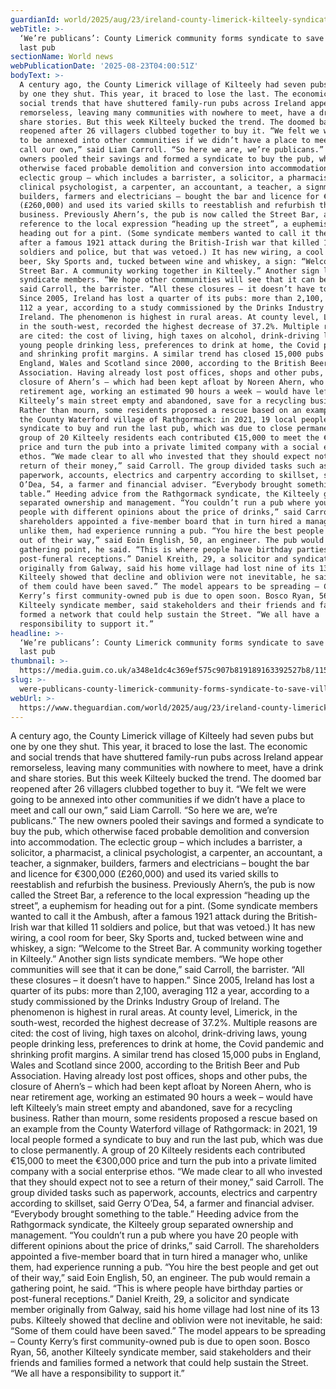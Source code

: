 ```yaml
---
guardianId: world/2025/aug/23/ireland-county-limerick-kilteely-syndicate-villages-last-pub
webTitle: >-
  ‘We’re publicans’: County Limerick community forms syndicate to save village’s
  last pub
sectionName: World news
webPublicationDate: '2025-08-23T04:00:51Z'
bodyText: >-
  A century ago, the County Limerick village of Kilteely had seven pubs but one
  by one they shut. This year, it braced to lose the last. The economic and
  social trends that have shuttered family-run pubs across Ireland appear
  remorseless, leaving many communities with nowhere to meet, have a drink and
  share stories. But this week Kilteely bucked the trend. The doomed bar
  reopened after 26 villagers clubbed together to buy it. “We felt we were going
  to be annexed into other communities if we didn’t have a place to meet and
  call our own,” said Liam Carroll. “So here we are, we’re publicans.” The new
  owners pooled their savings and formed a syndicate to buy the pub, which
  otherwise faced probable demolition and conversion into accommodation. The
  eclectic group – which includes a barrister, a solicitor, a pharmacist, a
  clinical psychologist, a carpenter, an accountant, a teacher, a signmaker,
  builders, farmers and electricians – bought the bar and licence for €300,000
  (£260,000) and used its varied skills to reestablish and refurbish the
  business. Previously Ahern’s, the pub is now called the Street Bar, a
  reference to the local expression “heading up the street”, a euphemism for
  heading out for a pint. (Some syndicate members wanted to call it the Ambush,
  after a famous 1921 attack during the British-Irish war that killed 11
  soldiers and police, but that was vetoed.) It has new wiring, a cool room for
  beer, Sky Sports and, tucked between wine and whiskey, a sign: “Welcome to the
  Street Bar. A community working together in Kilteely.” Another sign lists
  syndicate members. “We hope other communities will see that it can be done,”
  said Carroll, the barrister. “All these closures – it doesn’t have to happen.”
  Since 2005, Ireland has lost a quarter of its pubs: more than 2,100, averaging
  112 a year, according to a study commissioned by the Drinks Industry Group of
  Ireland. The phenomenon is highest in rural areas. At county level, Limerick,
  in the south-west, recorded the highest decrease of 37.2%. Multiple reasons
  are cited: the cost of living, high taxes on alcohol, drink-driving laws,
  young people drinking less, preferences to drink at home, the Covid pandemic
  and shrinking profit margins. A similar trend has closed 15,000 pubs in
  England, Wales and Scotland since 2000, according to the British Beer and Pub
  Association. Having already lost post offices, shops and other pubs, the
  closure of Ahern’s – which had been kept afloat by Noreen Ahern, who is near
  retirement age, working an estimated 90 hours a week – would have left
  Kilteely’s main street empty and abandoned, save for a recycling business.
  Rather than mourn, some residents proposed a rescue based on an example from
  the County Waterford village of Rathgormack: in 2021, 19 local people formed a
  syndicate to buy and run the last pub, which was due to close permanently. A
  group of 20 Kilteely residents each contributed €15,000 to meet the €300,000
  price and turn the pub into a private limited company with a social enterprise
  ethos. “We made clear to all who invested that they should expect not to see a
  return of their money,” said Carroll. The group divided tasks such as
  paperwork, accounts, electrics and carpentry according to skillset, said Gerry
  O’Dea, 54, a farmer and financial adviser. “Everybody brought something to the
  table.” Heeding advice from the Rathgormack syndicate, the Kilteely group
  separated ownership and management. “You couldn’t run a pub where you have 20
  people with different opinions about the price of drinks,” said Carroll. The
  shareholders appointed a five-member board that in turn hired a manager who,
  unlike them, had experience running a pub. “You hire the best people and get
  out of their way,” said Eoin English, 50, an engineer. The pub would remain a
  gathering point, he said. “This is where people have birthday parties or
  post-funeral receptions.” Daniel Kreith, 29, a solicitor and syndicate member
  originally from Galway, said his home village had lost nine of its 13 pubs.
  Kilteely showed that decline and oblivion were not inevitable, he said: “Some
  of them could have been saved.” The model appears to be spreading – County
  Kerry’s first community-owned pub is due to open soon. Bosco Ryan, 56, another
  Kilteely syndicate member, said stakeholders and their friends and families
  formed a network that could help sustain the Street. “We all have a
  responsibility to support it.”
headline: >-
  ‘We’re publicans’: County Limerick community forms syndicate to save village’s
  last pub
thumbnail: >-
  https://media.guim.co.uk/a348e1dc4c369ef575c907b819189163392527b8/1157_0_6827_5464/500.jpg
slug: >-
  were-publicans-county-limerick-community-forms-syndicate-to-save-villages-last-pub
webUrl: >-
  https://www.theguardian.com/world/2025/aug/23/ireland-county-limerick-kilteely-syndicate-villages-last-pub
---
```

A century ago, the County Limerick village of Kilteely had seven pubs but one by one they shut. This year, it braced to lose the last. The economic and social trends that have shuttered family-run pubs across Ireland appear remorseless, leaving many communities with nowhere to meet, have a drink and share stories. But this week Kilteely bucked the trend. The doomed bar reopened after 26 villagers clubbed together to buy it. “We felt we were going to be annexed into other communities if we didn’t have a place to meet and call our own,” said Liam Carroll. “So here we are, we’re publicans.” The new owners pooled their savings and formed a syndicate to buy the pub, which otherwise faced probable demolition and conversion into accommodation. The eclectic group – which includes a barrister, a solicitor, a pharmacist, a clinical psychologist, a carpenter, an accountant, a teacher, a signmaker, builders, farmers and electricians – bought the bar and licence for €300,000 (£260,000) and used its varied skills to reestablish and refurbish the business. Previously Ahern’s, the pub is now called the Street Bar, a reference to the local expression “heading up the street”, a euphemism for heading out for a pint. (Some syndicate members wanted to call it the Ambush, after a famous 1921 attack during the British-Irish war that killed 11 soldiers and police, but that was vetoed.) It has new wiring, a cool room for beer, Sky Sports and, tucked between wine and whiskey, a sign: “Welcome to the Street Bar. A community working together in Kilteely.” Another sign lists syndicate members. “We hope other communities will see that it can be done,” said Carroll, the barrister. “All these closures – it doesn’t have to happen.” Since 2005, Ireland has lost a quarter of its pubs: more than 2,100, averaging 112 a year, according to a study commissioned by the Drinks Industry Group of Ireland. The phenomenon is highest in rural areas. At county level, Limerick, in the south-west, recorded the highest decrease of 37.2%. Multiple reasons are cited: the cost of living, high taxes on alcohol, drink-driving laws, young people drinking less, preferences to drink at home, the Covid pandemic and shrinking profit margins. A similar trend has closed 15,000 pubs in England, Wales and Scotland since 2000, according to the British Beer and Pub Association. Having already lost post offices, shops and other pubs, the closure of Ahern’s – which had been kept afloat by Noreen Ahern, who is near retirement age, working an estimated 90 hours a week – would have left Kilteely’s main street empty and abandoned, save for a recycling business. Rather than mourn, some residents proposed a rescue based on an example from the County Waterford village of Rathgormack: in 2021, 19 local people formed a syndicate to buy and run the last pub, which was due to close permanently. A group of 20 Kilteely residents each contributed €15,000 to meet the €300,000 price and turn the pub into a private limited company with a social enterprise ethos. “We made clear to all who invested that they should expect not to see a return of their money,” said Carroll. The group divided tasks such as paperwork, accounts, electrics and carpentry according to skillset, said Gerry O’Dea, 54, a farmer and financial adviser. “Everybody brought something to the table.” Heeding advice from the Rathgormack syndicate, the Kilteely group separated ownership and management. “You couldn’t run a pub where you have 20 people with different opinions about the price of drinks,” said Carroll. The shareholders appointed a five-member board that in turn hired a manager who, unlike them, had experience running a pub. “You hire the best people and get out of their way,” said Eoin English, 50, an engineer. The pub would remain a gathering point, he said. “This is where people have birthday parties or post-funeral receptions.” Daniel Kreith, 29, a solicitor and syndicate member originally from Galway, said his home village had lost nine of its 13 pubs. Kilteely showed that decline and oblivion were not inevitable, he said: “Some of them could have been saved.” The model appears to be spreading – County Kerry’s first community-owned pub is due to open soon. Bosco Ryan, 56, another Kilteely syndicate member, said stakeholders and their friends and families formed a network that could help sustain the Street. “We all have a responsibility to support it.”
